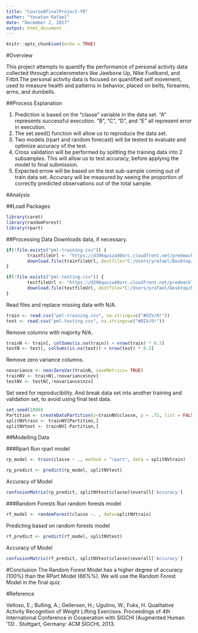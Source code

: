 ---
title: "Course8FinalProject-YR"
author: "Yonatan Rafael"
date: "December 2, 2017"
output: html_document
---

```{r setup, include=FALSE}
knitr::opts_chunk$set(echo = TRUE)
```

#Overview

This project attempts to quantify the performance of personal activity data collected through accelerometers like Jawbone Up, Nike Fuelband, and Fitbit.The personal activity data is focused on quantified self movement, used to measure health and patterns in behavior, placed on belts, forearms, arms, and dumbells. 

##Process Explanation

1) Prediction is based on the "classe" variable in the data set. "A" represents successful execution. "B", "C", "D", and "E" all represent error in execution.
2) The set.seed() function will allow us to reproduce the data set.
3) Two models (rpart and random forecast) will be tested to evaluate and optimize accuracy of the test.
4) Cross validation will be performed by splitting the training data into 2 subsamples. This will allow us to test accuracy, before applying the model to final submission.
5) Expected errow will be based on the test sub-sample coming out of train data set. Accuracy will be measured by seeing the proportion of correctly predicted observations out of the total sample.

#Analysis

##Load Packages
```{r warning=FALSE}
library(caret)
library(randomForest)
library(rpart)
```

##Processing Data
Downloads data, if necessary.
```{r}
if(!file.exists("pml-training.csv")) {
        trainfileUrl <- "https://d396qusza40orc.cloudfront.net/predmachlearn/pml-training.csv"
        download.file(trainfileUrl, destfile="C:/Users/yrafael/Desktop/Data Science Course/Course Code/pml-training.csv")
}

if(!file.exists("pml-testing.csv")) {
        testfileUrl <- "https://d396qusza40orc.cloudfront.net/predmachlearn/pml-training.csv"
        download.file(testfileUrl, destfile="C:/Users/yrafael/Desktop/Data Science Course/Course Code/pml-test.csv")
}
```

Read files and replace missing data with N/A.
```{r}
train <- read.csv("pml-training.csv", na.strings=c("#DIV/0!"))
test <- read.csv("pml-testing.csv", na.strings=c("#DIV/0!"))
```

Remove columns with majority N/A.
```{r}
trainN <- train[, colSums(is.na(train)) < nrow(train) * 0.3]
testN <- test[, colSums(is.na(test)) < nrow(test) * 0.3]
```

Remove zero variance columns.
```{r}
novariance <- nearZeroVar(trainN, saveMetrics= TRUE)
trainNV <- trainN[,!novariance$nzv]
testNV <- testN[,!novariance$nzv]
```

Set seed for reproducibility. And break data set into another training and validation set, to avoid using final test data.
```{r}
set.seed(1000)
Partition <- createDataPartition(y=trainNV$classe, p = .75, list = FALSE)
splitNVtrain <- trainNV[Partition,]
splitNVtest <- trainNV[-Partition,]
```


##Modelling Data

###Rpart
Run rpart model
```{r}
rp_model <- train(classe ~ ., method = "rpart", data = splitNVtrain)
```

```{r}
rp_predict <- predict(rp_model, splitNVtest)
```

Accuracy of Model
```{r}
confusionMatrix(rp_predict, splitNVtest$classe)$overall['Accuracy']
```

###Random Forests
Run random forests model
```{r}
rf_model <- randomForest(classe ~. , data=splitNVtrain)
```

Predicting based on random forests model
```{r}
rf_predict <- predict(rf_model, splitNVtest)
```

Accuracy of Model
```{r}
confusionMatrix(rf_predict, splitNVtest$classe)$overall['Accuracy']
```

#Conclusion
The Random Forest Model has a higher degree of accuracy (100%) than the RPart Model (66%%). We will use the Random Forest Model in the final quiz.

#Reference

Velloso, E.; Bulling, A.; Gellersen, H.; Ugulino, W.; Fuks, H. Qualitative Activity Recognition of Weight Lifting Exercises. Proceedings of 4th International Conference in Cooperation with SIGCHI (Augmented Human '13) . Stuttgart, Germany: ACM SIGCHI, 2013.